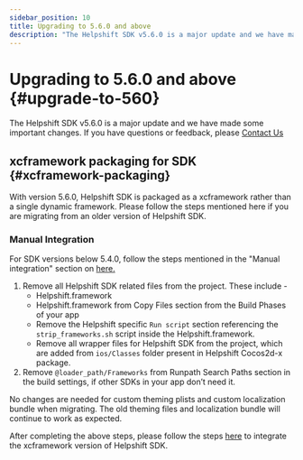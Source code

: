 ```yaml
---
sidebar_position: 10
title: Upgrading to 5.6.0 and above
description: "The Helpshift SDK v5.6.0 is a major update and we have made some important changes. If you have questions or feedback, please Contact Us"
---
```




# Upgrading to 5.6.0 and above {#upgrade-to-560}

<Intro>

The Helpshift SDK v5.6.0 is a major update and we have made some important changes. If you have questions or feedback, please <a href="https://support.helpshift.com/kb/contact/" target="_blank">Contact Us</a>


</Intro>


## xcframework packaging for SDK {#xcframework-packaging}

With version 5.6.0, Helpshift SDK is packaged as a xcframework rather than a single dynamic framework. Please follow the steps mentioned here if you are migrating from an older version of Helpshift SDK.

### Manual Integration


<Admonition type="info" title="Note">

For SDK versions below 5.4.0, follow the steps mentioned in the "Manual integration" section on [here.](/cocos2d-x/upgrade-5.4.0-ios/#framework-packaging)   

</Admonition>


1. Remove all Helpshift SDK related files from the project. These include -
    * Helpshift.framework
    * Helpshift.framework from Copy Files section from the Build Phases of your app
    * Remove the Helpshift specific `Run script` section referencing the `strip_frameworks.sh` script inside the Helpshift.framework.
    * Remove all wrapper files for Helpshift SDK from the project, which are added from `ios/Classes` folder present in Helpshift Cocos2d-x package.
2. Remove `@loader_path/Frameworks` from Runpath Search Paths section in the build settings, if other SDKs in your app don’t need it. 


<Admonition type="info" title="Note">

No changes are needed for custom theming plists and custom localization bundle when migrating. The old theming files and localization bundle will continue to work as expected.

</Admonition>


After completing the above steps, please follow the steps [here](/cocos2d-x/getting-started-ios#adding-ios) to integrate the xcframework version of Helpshift SDK.
